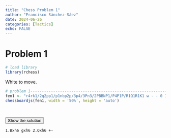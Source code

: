 ```yaml
---
title: "Chess Problem 1"
author: "Francisco Sánchez-Sáez"
date: 2024-06-26
categories: [Tactics]
echo: FALSE
---
```


# Problem 1

```r
# load library
library(rchess)

```

White to move.

```r
# problem 1----------------------------------------------------------------
fen1 <- "r4rk1/2q2pp1/p1nbp2p/3p4/3Pn3/2PBBNP1/P4P1P/R1Q1R1K1 w - - 0 1"
chessboardjs(fen1, width = '50%', height = 'auto')

```

<br>

<p>
  <button class="btn btn-primary" type="button" data-bs-toggle="collapse" data-bs-target="#collapseExample" aria-expanded="false" aria-controls="collapseExample">
    Show the solution
  </button>
</p>
<div class="collapse" id="collapseExample">
  <div class="card card-body">
    1.Bxh6 gxh6 2.Qxh6 +-
  </div>
</div>
